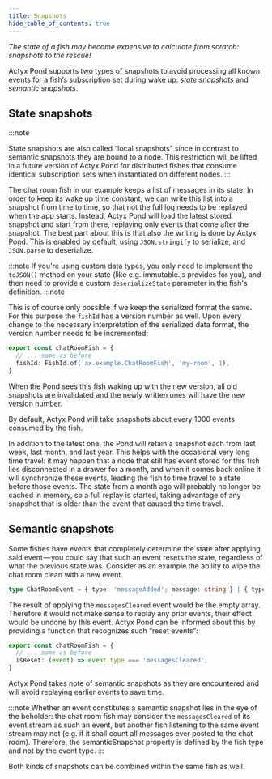 ```yaml
---
title: Snapshots
hide_table_of_contents: true
---
```


_The state of a fish may become expensive to calculate from scratch: snapshots to the rescue!_

Actyx Pond supports two types of snapshots to avoid processing all known events for a fish’s subscription set during wake up: _state snapshots_ and _semantic snapshots_.

## State snapshots

:::note

State snapshots are also called “local snapshots” since in contrast to semantic snapshots they are bound to a node. This restriction will be lifted in a future version of Actyx Pond for distributed fishes that consume identical subscription sets when instantiated on different nodes.
:::

The chat room fish in our example keeps a list of messages in its state.
In order to keep its wake up time constant, we can write this list into a snapshot from time to time, so that not the full log needs to be replayed when the app starts.
Instead, Actyx Pond will load the latest stored snapshot and start from there, replaying only events that come after the snapshot.
The best part about this is that also the writing is done by Actyx Pond. This is enabled by default, using `JSON.stringify` to serialize, and `JSON.parse` to deserialize.

:::note
If you're using custom data types, you only need to implement the `toJSON()` method on your state (like e.g. immutable.js provides for you), and then need to provide a custom `deserializeState` parameter in the fish's definition.
:::note

This is of course only possible if we keep the serialized format the same. For this purpose the `fishId` has a version
number as well. Upon every change to the necessary interpretation of the serialized data format, the version number
needs to be incremented:

```typescript
export const chatRoomFish = {
  // ... same as before
  fishId: FishId.of('ax.example.ChatRoomFish', 'my-room', 1),
}
```

When the Pond sees this fish waking up with the new version, all old snapshots are invalidated and the newly written ones will have the new version number.

By default, Actyx Pond will take snapshots about every 1000 events consumed by the fish.

In addition to the latest one, the Pond will retain a snapshot each from last week, last month, and last year.
This helps with the occasional very long time travel: it may happen that a node that still has event stored for this fish lies disconnected in a drawer for a month, and when it comes back online it will synchronize these events, leading the fish to time travel to a state before those events.
The state from a month ago will probably no longer be cached in memory, so a full replay is started, taking advantage of any snapshot that is older than the event that caused the time travel.

## Semantic snapshots

Some fishes have events that completely determine the state after applying said event — you could say that such an event resets the state, regardless of what the previous state was.
Consider as an example the ability to wipe the chat room clean with a new event.

```typescript
type ChatRoomEvent = { type: 'messageAdded'; message: string } | { type: 'messagesCleared' }
```

The result of applying the `messagesCleared` event would be the empty array.
Therefore it would not make sense to replay any prior events, their effect would be undone by this event.
Actyx Pond can be informed about this by providing a function that recognizes such “reset events”:

```typescript
export const chatRoomFish = {
  // ... same as before
  isReset: (event) => event.type === 'messagesCleared',
}
```

Actyx Pond takes note of semantic snapshots as they are encountered and will avoid replaying earlier events to save time.

:::note
Whether an event constitutes a semantic snapshot lies in the eye of the beholder: the chat room fish may consider the `messagesCleared` of its event stream as such an event, but another fish listening to the same event stream may not (e.g. if it shall count all messages ever posted to the chat room). Therefore, the semanticSnapshot property is defined by the fish type and not by the event type.
:::

Both kinds of snapshots can be combined within the same fish as well.
